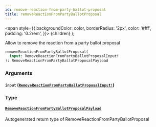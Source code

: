 ```yaml
---
id: remove-reaction-from-party-ballot-proposal
title: removeReactionFromPartyBallotProposal
---
```


<span
style={{
      backgroundColor: color,
      borderRadius: '2px',
      color: '#fff',
      padding: '0.2rem',
    }}>
{children}
</span>
);

Allow to remove the reaction from a party ballot proposal

```graphql
removeReactionFromPartyBallotProposal(
  input: RemoveReactionFromPartyBallotProposalInput!
): RemoveReactionFromPartyBallotProposalPayload

```

### Arguments

#### `input` ([`RemoveReactionFromPartyBallotProposalInput!`](/docs/api/inputs/remove-reaction-from-party-ballot-proposal-input))

### Type

#### [`RemoveReactionFromPartyBallotProposalPayload`](/docs/api/objects/remove-reaction-from-party-ballot-proposal-payload)

Autogenerated return type of RemoveReactionFromPartyBallotProposal
